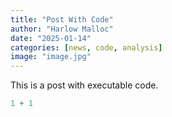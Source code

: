 ```yaml
---
title: "Post With Code"
author: "Harlow Malloc"
date: "2025-01-14"
categories: [news, code, analysis]
image: "image.jpg"
---
```


This is a post with executable code.

```r
1 + 1
```
